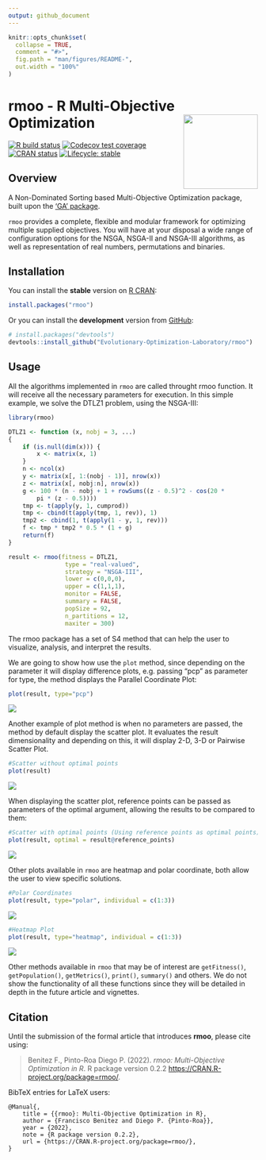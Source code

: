 ```yaml
---
output: github_document
---
```


<!-- README.md is generated from README.Rmd. Please edit that file -->

```r
knitr::opts_chunk$set(
  collapse = TRUE,
  comment = "#>",
  fig.path = "man/figures/README-",
  out.width = "100%"
)
```

# rmoo - R Multi-Objective Optimization <img src="man/figures/logo.png" align="right" width="150px" />

<!-- badges: start -->
[![R build status](https://github.com/Evolutionary-Optimization-Laboratory/rmoo/workflows/R-CMD-check/badge.svg/)](https://github.com/Evolutionary-Optimization-Laboratory/rmoo/actions/)
[![Codecov test coverage](https://codecov.io/gh/Evolutionary-Optimization-Laboratory/rmoo/branch/master/graph/badge.svg?token=QK4Z2yVUSw/)](https://app.codecov.io/gh/Evolutionary-Optimization-Laboratory/rmoo?branch=master)
[![CRAN status](https://www.r-pkg.org/badges/version/rmoo)](https://CRAN.R-project.org/package=rmoo/)
[![Lifecycle: stable](https://img.shields.io/badge/lifecycle-stable-brightgreen.svg)](https://lifecycle.r-lib.org/articles/stages.html#stable/)
<!-- badges: end -->

## Overview

A Non-Dominated Sorting based Multi-Objective Optimization package, built upon 
the ['GA' package](https://CRAN.R-project.org/package=GA).

`rmoo` provides a complete, flexible and modular framework for optimizing multiple 
supplied  objectives. You will have at your disposal a wide range of configuration
options  for the NSGA, NSGA-II and NSGA-III algorithms, as well as representation of 
real numbers, permutations and binaries.


## Installation

You can install the **stable** version on [R CRAN](https://cran.r-project.org/package=rmoo):

``` r
install.packages("rmoo")
```

Or you can install the **development** version from [GitHub](https://github.com/Evolutionary-Optimization-Laboratory/rmoo):

``` r
# install.packages("devtools")
devtools::install_github("Evolutionary-Optimization-Laboratory/rmoo")
```

## Usage

All the algorithms implemented in `rmoo` are called throught rmoo function.
It will receive all the necessary parameters for execution.
In this simple example, we solve the DTLZ1 problem, using the NSGA-III:

``` r
library(rmoo)

DTLZ1 <- function (x, nobj = 3, ...) 
{
    if (is.null(dim(x))) {
        x <- matrix(x, 1)
    }
    n <- ncol(x)
    y <- matrix(x[, 1:(nobj - 1)], nrow(x))
    z <- matrix(x[, nobj:n], nrow(x))
    g <- 100 * (n - nobj + 1 + rowSums((z - 0.5)^2 - cos(20 * 
        pi * (z - 0.5))))
    tmp <- t(apply(y, 1, cumprod))
    tmp <- cbind(t(apply(tmp, 1, rev)), 1)
    tmp2 <- cbind(1, t(apply(1 - y, 1, rev)))
    f <- tmp * tmp2 * 0.5 * (1 + g)
    return(f)
}

result <- rmoo(fitness = DTLZ1,
                type = "real-valued",
                strategy = "NSGA-III",
                lower = c(0,0,0),
                upper = c(1,1,1),
                monitor = FALSE,
                summary = FALSE,
                popSize = 92,
                n_partitions = 12,
                maxiter = 300)
```

The rmoo package has a set of S4 method that can help the user to visualize,
analysis, and interpret the results.

We are going to show how use the `plot` method, since depending on the parameter 
it will display difference plots, e.g. passing "pcp" as parameter for type, the 
method displays the Parallel Coordinate Plot:

``` r
plot(result, type="pcp")
```

![](https://github.com/Evolutionary-Optimization-Laboratory/rmoo/blob/master/man/figures/README-example-1.png)<!-- -->

Another example of plot method is when no parameters are passed, the method by 
default display the scatter plot. It evaluates the result dimensionality and 
depending on this, it will display 2-D, 3-D or Pairwise Scatter Plot.

``` r
#Scatter without optimal points
plot(result)
```
![](https://github.com/Evolutionary-Optimization-Laboratory/rmoo/blob/master/man/figures/README-example-2.png)<!-- -->

When displaying the scatter plot, reference points can be passed as parameters 
of the optimal argument, allowing the results to be compared to them:

``` r
#Scatter with optimal points (Using reference points as optimal points)
plot(result, optimal = result@reference_points)
```
![](https://github.com/Evolutionary-Optimization-Laboratory/rmoo/blob/master/man/figures/README-example-3.png)<!-- -->

Other plots available in `rmoo` are heatmap and polar coordinate, both allow the user
to view specific solutions.

``` r
#Polar Coordinates
plot(result, type="polar", individual = c(1:3))
```
![](https://github.com/Evolutionary-Optimization-Laboratory/rmoo/blob/master/man/figures/README-example-4.png)<!-- -->

``` r
#Heatmap Plot
plot(result, type="heatmap", individual = c(1:3))
```
![](https://github.com/Evolutionary-Optimization-Laboratory/rmoo/blob/master/man/figures/README-example-5.png)<!-- -->

Other methods available in `rmoo` that may be of interest are `getFitness()`, 
`getPopulation()`, `getMetrics()`, `print()`, `summary()` and others. 
We do not show the functionality of all these functions since they will be 
detailed in depth in the future article and vignettes.

## Citation

Until the submission of the formal article that introduces **rmoo**, please cite using:

> Benitez F., Pinto-Roa Diego P. (2022). _rmoo: Multi-Objective Optimization in R_. 
> R package version 0.2.2 <https://CRAN.R-project.org/package=rmoo/>.

BibTeX entries for LaTeX users:
```
@Manual{,
    title = {{rmoo}: Multi-Objective Optimization in R},
    author = {Francisco Benitez and Diego P. {Pinto-Roa}},
    year = {2022},
    note = {R package version 0.2.2},
    url = {https://CRAN.R-project.org/package=rmoo/},
}
```
